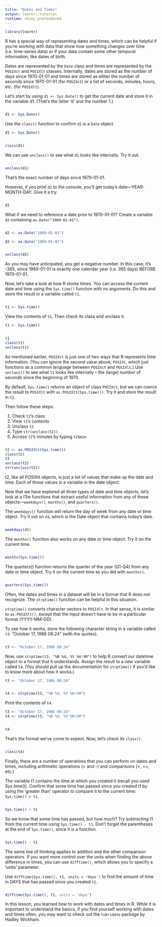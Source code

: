 ```yaml
---
title: "Dates and Times"
output: learnr::tutorial
runtime: shiny_prerendered
---
```


```r
library(learnr)
```

R has a special way of representing dates and times, which can be helpful if you're working with data that show how something changes over time (i.e. time-series data) or if your data contain some other temporal information, like dates of birth.

Dates are represented by the `Date` class and times are represented by the `POSIXct` and `POSIXlt` classes. Internally, dates are stored as the number of days since 1970-01-01 and times are stored as either the number of seconds since 1970-01-01 (for `POSIXct`) or a list of seconds, minutes, hours, etc. (for `POSIXlt`).

Let's start by using `d1 <- Sys.Date()` to get the current date and store it in the variable d1. (That's the letter 'd' and the number 1.)

```r

```
```r
d1 <- Sys.Date()
```

Use the `class()` function to confirm `d1` is a `Date` object.

```r
d1 <- Sys.Date()
```
```r

```
```r
class(d1)
```

We can use `unclass()` to see what `d1` looks like internally. Try it out.

```r

```
```r
unclass(d1)
```

That's the exact number of days since 1970-01-01.

However, if you print `d1` to the console, you'll get today's date---YEAR-MONTH-DAY. Give it a try.

```r

```
```r
d1
```

What if we need to reference a date prior to 1970-01-01? Create a variable `d2` containing `as.Date("1969-01-01")`.

```r

```
```r
d2 <- as.Date("1969-01-01")
```

```r
d2 <- as.Date("1969-01-01")
```
```r

```
```r
unclass(d2)
```

As you may have anticipated, you get a negative number. In this case, it's -365, since 1969-01-01 is exactly one calendar year (i.e. 365 days) BEFORE 1970-01-01.

Now, let's take a look at how R stores times. You can access the current date and time using the `Sys.time()` function with no arguments. Do this and store the result in a variable called `t1`.

```r

```
```r
t1 <- Sys.time()
```

View the contents of `t1`. Then check its class and unclass it.

```r
t1 <- Sys.time()
```
```r

```
```r
t1
class(t1)
unclass(t1)
```

As mentioned earlier, `POSIXct` is just one of two ways that R represents time information. (You can ignore the second value above, `POSIXt`, which just functions as a common language between `POSIXct` and `POSIXlt`.) Use `unclass()` to see what `t1` looks like internally -- the (large) number of seconds since the beginning of 1970.


By default, `Sys.time()` returns an object of class `POSIXct`, but we can coerce the result to `POSIXlt` with `as.POSIXlt(Sys.time())`. Try it and store the result in `t2`.

Then follow these steps: 

1. Check `t2`'s class    
2. View `t2`'s contents    
3. Unclass `t2`    
4. Type `str(unclass(t2))`    
5. Access `t2`'s minutes by typing `t2$min`    

```r

```
```r
t2 <- as.POSIXlt(Sys.time())
class(t2)
t2
unclass(t2)
str(unclass(t2))
```

t2, like all POSIXlt objects, is just a list of values that make up the date and time. Each of those values is a variable in the date object.

Now that we have explored all three types of date and time objects, let's look at a f3w functions that extract useful information from any of these objects---`weekdays()`, `months()`, and `quarters()`.

The `weekdays()` function will return the day of week from any date or time object. Try it out on `d1`, which is the Date object that contains today's date.

```r

```
```r
weekdays(d1)
```

The `months()` function also works on any date or time object. Try it on the current time.

```r

```
```r
months(Sys.time())
```

The quarters() function returns the quarter of the year (Q1-Q4) from any date or time object. Try it on the current time as you did with `months()`.

```r

```
```r
quarters(Sys.time())
```

Often, the dates and times in a dataset will be in a format that R does not recognize. The `strptime()` function can be helpful in this situation.

`strptime()` converts character vectors to `POSIXlt`. In that sense, it is similar to `as.POSIXlt()`, except that the input doesn't have to be in a particular format (YYYY-MM-DD).

To see how it works, store the following character string in a variable called `t3`: "October 17, 1986 08:24" (with the quotes).

```r

```
```r
t3 <- "October 17, 1986 08:24"
```

Now, use `strptime(t3, "%B %d, %Y %H:%M")` to help R convert our datetime object to a format that it understands. Assign the result to a new variable called `t4`. (You should pull up the documentation for `strptime()` if you'd like to know more about how it works.)

```r
t3 <- "October 17, 1986 08:24"
```
```r

```
```r
t4 <- strptime(t3, "%B %d, %Y %H:%M")
```

Print the contents of `t4`.

```r
t3 <- "October 17, 1986 08:24"
t4 <- strptime(t3, "%B %d, %Y %H:%M")
```
```r

```
```r
t4
```

That's the format we've come to expect. Now, let's check its `class()`.

```r

```
```r
class(t4)
```

Finally, there are a number of operations that you can perform on dates and times, including arithmetic operations (+ and -) and comparisons (<, ==, etc.)

The variable t1 contains the time at which you created it (recall you used Sys.time()). Confirm that some time has passed since you created t1 by using the 'greater than' operator to compare it to the current time: `Sys.time() > t1`.

```r

```
```r
Sys.time() > t1
```

So we know that some time has passed, but how much? Try subtracting t1 from the current time using `Sys.time() - t1`. Don't forget the parentheses at the end of `Sys.time()`, since it is a function.

```r

```
```r
Sys.time() - t1
```

The same line of thinking applies to addition and the other comparison operators. If you want more control over the units when finding the above difference in times, you can use `difftime()`, which allows you to specify a 'units' parameter.

Use `difftime(Sys.time(), t1, units = 'days')` to find the amount of time in DAYS that has passed since you created `t1`.

```r

```
```r
difftime(Sys.time(), t1, units = 'days')
```

In this lesson, you learned how to work with dates and times in R. While it is important to understand the basics, if you find yourself working with dates and times often, you may want to check out the `lubridate` package by Hadley Wickham.